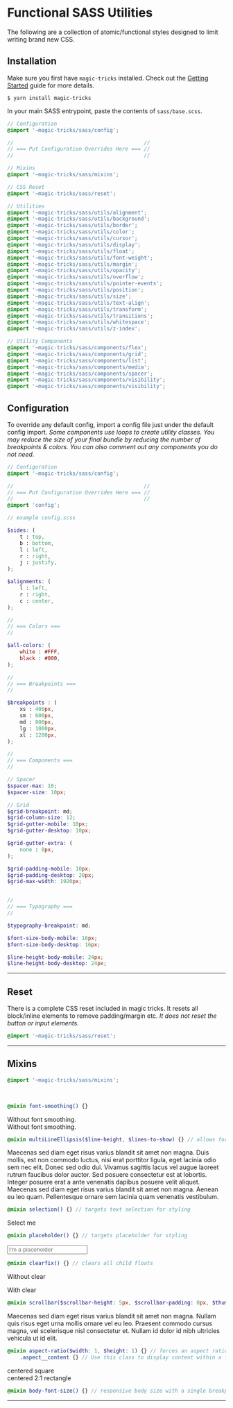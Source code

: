 # Functional SASS Utilities

The following are a collection of atomic/functional styles designed to limit writing brand new CSS. 

## Installation

Make sure you first have `magic-tricks` installed. Check out the [Getting Started](/docs/getting-started) guide for more details.

```terminal
$ yarn install magic-tricks
```

In your main SASS entrypoint, paste the contents of `sass/base.scss`.

```scss
// Configuration
@import '~magic-tricks/sass/config';

//                                          //
// === Put Configuration Overrides Here === //
//                                          //

// Mixins
@import '~magic-tricks/sass/mixins';

// CSS Reset
@import '~magic-tricks/sass/reset';

// Utilities
@import '~magic-tricks/sass/utils/alignment';
@import '~magic-tricks/sass/utils/background';
@import '~magic-tricks/sass/utils/border';
@import '~magic-tricks/sass/utils/color';
@import '~magic-tricks/sass/utils/cursor';
@import '~magic-tricks/sass/utils/display';
@import '~magic-tricks/sass/utils/float';
@import '~magic-tricks/sass/utils/font-weight';
@import '~magic-tricks/sass/utils/margin';
@import '~magic-tricks/sass/utils/opacity';
@import '~magic-tricks/sass/utils/overflow';
@import '~magic-tricks/sass/utils/pointer-events';
@import '~magic-tricks/sass/utils/position';
@import '~magic-tricks/sass/utils/size';
@import '~magic-tricks/sass/utils/text-align';
@import '~magic-tricks/sass/utils/transform';
@import '~magic-tricks/sass/utils/transitions';
@import '~magic-tricks/sass/utils/whitespace';
@import '~magic-tricks/sass/utils/z-index';

// Utility Components
@import '~magic-tricks/sass/components/flex';
@import '~magic-tricks/sass/components/grid';
@import '~magic-tricks/sass/components/list';
@import '~magic-tricks/sass/components/media';
@import '~magic-tricks/sass/components/spacer';
@import '~magic-tricks/sass/components/visibility';
@import '~magic-tricks/sass/components/visibility';
```

## Configuration

To override any default config, import a config file just under the default config import. _Some components use loops to create utility classes. You may reduce the size of your final bundle by reducing the number of breakpoints & colors. You can also comment out any components you do not need._

```scss
// Configuration
@import '~magic-tricks/sass/config';

//                                          //
// === Put Configuration Overrides Here === //
//                                          //
@import 'config';
```

```scss
// example config.scss

$sides: (
	t : top,
	b : bottom,
	l : left,
	r : right,
	j : justify,
);

$alignments: (
	l : left,
	r : right,
	c : center,
);

//
// === Colors ===
//

$all-colors: (
	white : #FFF,
	black : #000,
);

//
// === Breakpoints ===
//

$breakpoints : (
	xs : 400px,
	sm : 600px,
	md : 800px,
	lg : 1000px,
	xl : 1200px,
);

//
// === Components ===
//

// Spacer
$spacer-max: 10;
$spacer-size: 10px;

// Grid
$grid-breakpoint: md;
$grid-column-size: 12;
$grid-gutter-mobile: 10px;
$grid-gutter-desktop: 10px;

$grid-gutter-extra: (
	none : 0px,
);

$grid-padding-mobile: 10px;
$grid-padding-desktop: 20px;
$grid-max-width: 1920px;


//
// === Typography ===
//

$typography-breakpoint: md;

$font-size-body-mobile: 16px;
$font-size-body-desktop: 16px;

$line-height-body-mobile: 24px;
$line-height-body-desktop: 24px;
```

----

## Reset

There is a complete CSS reset included in magic tricks. It resets all block/inline elements to remove padding/margin etc. _It does not reset the button or input elements._

```scss
@import '~magic-tricks/sass/reset';
```

----

## Mixins

```scss
@import '~magic-tricks/sass/mixins';
```

<br/>

```scss
@mixin font-smoothing() {}
```

<div className="row">
	<div className="col c6">
		<div className="example example--font-smoothing-off">
			Without font smoothing.
		</div>
	</div>
	<div className="col c6">
		<div className="example">
			Without font smoothing.
		</div>
	</div>
</div>


```scss
@mixin multiLineEllipsis($line-height, $lines-to-show) {} // allows for a multi-line ellipsis
```

<div className="example">
	<div className="example--mle">
		Maecenas sed diam eget risus varius blandit sit amet non magna. Duis mollis, est non commodo luctus, nisi erat porttitor ligula, eget lacinia odio sem nec elit. Donec sed odio dui. Vivamus sagittis lacus vel augue laoreet rutrum faucibus dolor auctor. Sed posuere consectetur est at lobortis. Integer posuere erat a ante venenatis dapibus posuere velit aliquet. Maecenas sed diam eget risus varius blandit sit amet non magna. Aenean eu leo quam. Pellentesque ornare sem lacinia quam venenatis vestibulum.
	</div>
</div>

```scss
@mixin selection() {} // targets text selection for styling
```

<div className="example">
	<div className="example--select">
		Select me
	</div>
</div>

```scss
@mixin placeholder() {} // targets placeholder for styling
```

<div className="example">
	<input
		placeholder="I'm a placeholder"
		className="example--placeholder"
	/>
</div>

```scss
@mixin clearfix() {} // clears all child floats
```

<div className="row">
	<div className="col c6">
		<div className="example">
			<p className="fl">Without clear</p>
		</div>
	</div>
	<div className="col c6">
		<div className="example example--clear">
			<p className="fl">With clear</p>
		</div>
	</div>
</div>

```scss
@mixin scrollbar($scrollbar-height: 5px, $scrollbar-padding: 0px, $thumb-color: black, $track-color: gray) {} // styles overflow scrollbars
```

<div className="example example--scroll">
	<div className="p2">
		Maecenas sed diam eget risus varius blandit sit amet non magna. Nullam quis risus eget urna mollis ornare vel eu leo. Praesent commodo cursus magna, vel scelerisque nisl consectetur et. Nullam id dolor id nibh ultricies vehicula ut id elit.
	</div>
</div>

```scss
@mixin aspect-ratio($width: 1, $height: 1) {} // forces an aspect ratio for a div
	.aspect__content {} // Use this class to display content within a forced aspect div
```

<div className="row">
	<div className="col c6">
		<div className="example example--ratio">
			<div className="aspect__content fx fx--col fx--around tc">
				centered square
			</div>
		</div>
	</div>
	<div className="col c6">
		<div className="example example--ratio-2">
			<div className="aspect__content fx fx--col fx--around tc">
				centered 2:1 rectangle
			</div>
		</div>
	</div>
</div>

```scss
@mixin body-font-size() {} // responsive body size with a single breakpoint
```

----